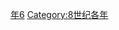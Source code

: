 {{Catnav|頁面分類|历史|歷史時代|年|8世纪各年}}
{{Commons category|766}}

[[Category:760年代|年6]]
[[Category:8世纪各年|Category:8世纪各年]]